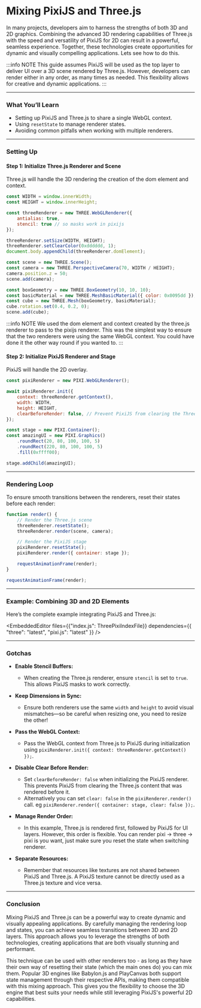
# Mixing PixiJS and Three.js

In many projects, developers aim to harness the strengths of both 3D and 2D graphics. Combining the advanced 3D rendering capabilities of Three.js with the speed and versatility of PixiJS for 2D can result in a powerful, seamless experience. Together, these technologies create opportunities for dynamic and visually compelling applications. Lets see how to do this.

:::info NOTE
This guide assumes PixiJS will be used as the top layer to deliver UI over a 3D scene rendered by Three.js. However, developers can render either in any order, as many times as needed. This flexibility allows for creative and dynamic applications.
:::

---

### What You’ll Learn

- Setting up PixiJS and Three.js to share a single WebGL context.
- Using `resetState` to manage renderer states.
- Avoiding common pitfalls when working with multiple renderers.

---

### Setting Up

#### Step 1: Initialize Three.js Renderer and Scene

Three.js will handle the 3D rendering the creation of the dom element and context.

```javascript
const WIDTH = window.innerWidth;
const HEIGHT = window.innerHeight;

const threeRenderer = new THREE.WebGLRenderer({
    antialias: true,
    stencil: true // so masks work in pixijs
});

threeRenderer.setSize(WIDTH, HEIGHT);
threeRenderer.setClearColor(0xdddddd, 1);
document.body.appendChild(threeRenderer.domElement);

const scene = new THREE.Scene();
const camera = new THREE.PerspectiveCamera(70, WIDTH / HEIGHT);
camera.position.z = 50;
scene.add(camera);

const boxGeometry = new THREE.BoxGeometry(10, 10, 10);
const basicMaterial = new THREE.MeshBasicMaterial({ color: 0x0095dd });
const cube = new THREE.Mesh(boxGeometry, basicMaterial);
cube.rotation.set(0.4, 0.2, 0);
scene.add(cube);
```
:::info NOTE
We used the dom element and context created by the three.js renderer to pass to the pixijs renderer.
This was the simplest way to ensure that the two renderers were using the same WebGL context. You could have done it the other way round
if you wanted to.
:::

#### Step 2: Initialize PixiJS Renderer and Stage

PixiJS will handle the 2D overlay.

```javascript
const pixiRenderer = new PIXI.WebGLRenderer();

await pixiRenderer.init({
    context: threeRenderer.getContext(),
    width: WIDTH,
    height: HEIGHT,
    clearBeforeRender: false, // Prevent PixiJS from clearing the Three.js render
});

const stage = new PIXI.Container();
const amazingUI = new PIXI.Graphics()
    .roundRect(20, 80, 100, 100, 5)
    .roundRect(220, 80, 100, 100, 5)
    .fill(0xffff00);

stage.addChild(amazingUI);
```

---

### Rendering Loop

To ensure smooth transitions between the renderers, reset their states before each render:

```javascript
function render() {
    // Render the Three.js scene
    threeRenderer.resetState();
    threeRenderer.render(scene, camera);

    // Render the PixiJS stage
    pixiRenderer.resetState();
    pixiRenderer.render({ container: stage });

    requestAnimationFrame(render);
}

requestAnimationFrame(render);

```

---

### Example: Combining 3D and 2D Elements

Here’s the complete example integrating PixiJS and Three.js:

<EmbeddedEditor files={{"index.js": ThreePixiIndexFile}} dependencies={{ "three": "latest", "pixi.js": "latest" }} />
<br/>

---

### Gotchas

- **Enable Stencil Buffers:**

  - When creating the Three.js renderer, ensure `stencil` is set to `true`. This allows PixiJS masks to work correctly.

- **Keep Dimensions in Sync:**

  - Ensure both renderers use the same `width` and `height` to avoid visual mismatches—so be careful when resizing one, you need to resize the other!

- **Pass the WebGL Context:**

  - Pass the WebGL context from Three.js to PixiJS during initialization using `pixiRenderer.init({ context: threeRenderer.getContext() });`.

- **Disable Clear Before Render:**

  - Set `clearBeforeRender: false` when initializing the PixiJS renderer. This prevents PixiJS from clearing the Three.js content that was rendered before it.
  - Alternatively you can set `clear: false` in the `pixiRenderer.render()` call. eg `pixiRenderer.render({ container: stage, clear: false });`.

- **Manage Render Order:**

  - In this example, Three.js is rendered first, followed by PixiJS for UI layers. However, this order is flexible. You can render pixi -> three -> pixi is you want, just make sure you reset the state when switching renderer.

- **Separate Resources:**

  - Remember that resources like textures are not shared between PixiJS and Three.js. A PixiJS texture cannot be directly used as a Three.js texture and vice versa.

---

### Conclusion

Mixing PixiJS and Three.js can be a powerful way to create dynamic and visually appealing applications. By carefully managing the rendering loop and states, you can achieve seamless transitions between 3D and 2D layers. This approach allows you to leverage the strengths of both technologies, creating applications that are both visually stunning and performant.

This technique can be used with other renderers too - as long as they have their own way of resetting their state (which the main ones do) you can mix them. Popular 3D engines like Babylon.js and PlayCanvas both support state management through their respective APIs, making them compatible with this mixing approach. This gives you the flexibility to choose the 3D engine that best suits your needs while still leveraging PixiJS's powerful 2D capabilities.




